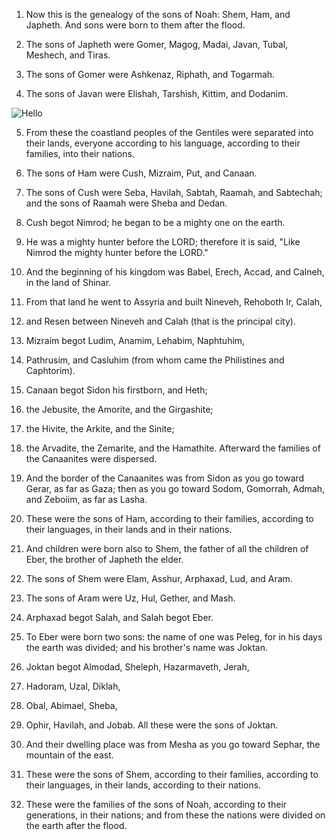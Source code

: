 1. Now this is the genealogy of the sons of Noah: Shem, Ham, and Japheth. And sons were born to them after the flood.

2. The sons of Japheth were Gomer, Magog, Madai, Javan, Tubal, Meshech, and Tiras.

3. The sons of Gomer were Ashkenaz, Riphath, and Togarmah.

4. The sons of Javan were Elishah, Tarshish, Kittim, and Dodanim.

![Hello](/images/Genesis1005.jpeg)

5. From these the coastland peoples of the Gentiles were separated into their lands, everyone according to his language, according to their families, into their nations.

6. The sons of Ham were Cush, Mizraim, Put, and Canaan.

7. The sons of Cush were Seba, Havilah, Sabtah, Raamah, and Sabtechah; and the sons of Raamah were Sheba and Dedan.

8. Cush begot Nimrod; he began to be a mighty one on the earth.

9. He was a mighty hunter before the LORD; therefore it is said, "Like Nimrod the mighty hunter before the LORD."

10. And the beginning of his kingdom was Babel, Erech, Accad, and Calneh, in the land of Shinar.

11. From that land he went to Assyria and built Nineveh, Rehoboth Ir, Calah,

12. and Resen between Nineveh and Calah (that is the principal city).

13. Mizraim begot Ludim, Anamim, Lehabim, Naphtuhim,

14. Pathrusim, and Casluhim (from whom came the Philistines and Caphtorim).

15. Canaan begot Sidon his firstborn, and Heth;

16. the Jebusite, the Amorite, and the Girgashite;

17. the Hivite, the Arkite, and the Sinite;

18. the Arvadite, the Zemarite, and the Hamathite. Afterward the families of the Canaanites were dispersed.

19. And the border of the Canaanites was from Sidon as you go toward Gerar, as far as Gaza; then as you go toward Sodom, Gomorrah, Admah, and Zeboiim, as far as Lasha.

20. These were the sons of Ham, according to their families, according to their languages, in their lands and in their nations.

21. And children were born also to Shem, the father of all the children of Eber, the brother of Japheth the elder.

22. The sons of Shem were Elam, Asshur, Arphaxad, Lud, and Aram.

23. The sons of Aram were Uz, Hul, Gether, and Mash.

24. Arphaxad begot Salah, and Salah begot Eber.

25. To Eber were born two sons: the name of one was Peleg, for in his days the earth was divided; and his brother's name was Joktan.

26. Joktan begot Almodad, Sheleph, Hazarmaveth, Jerah,

27. Hadoram, Uzal, Diklah,

28. Obal, Abimael, Sheba,

29. Ophir, Havilah, and Jobab. All these were the sons of Joktan.

30. And their dwelling place was from Mesha as you go toward Sephar, the mountain of the east.

31. These were the sons of Shem, according to their families, according to their languages, in their lands, according to their nations.

32. These were the families of the sons of Noah, according to their generations, in their nations; and from these the nations were divided on the earth after the flood.

